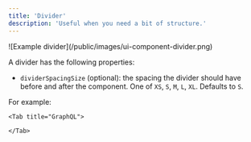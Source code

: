 ```yaml
---
title: 'Divider'
description: 'Useful when you need a bit of structure.'
---
```


<Frame>![Example divider](/public/images/ui-component-divider.png)</Frame>

A divider has the following properties:

- `dividerSpacingSize` (optional): the spacing the divider should have before and after the component. One of `XS`, `S`,
  `M`, `L`, `XL`. Defaults to `S`.

For example:

<Tabs>
    <Tab title="Typescript SDK">
<Snippet file="typescript-sdk/ui-divider.mdx" />
    </Tab>

    <Tab title="GraphQL">

<Snippet file="graphql/ui-divider.mdx" />

    </Tab>

</Tabs>
